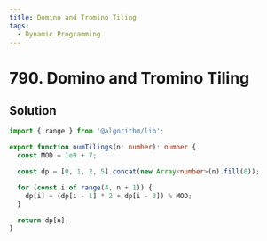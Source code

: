 ```yaml
---
title: Domino and Tromino Tiling
tags:
  - Dynamic Programming
---
```


# 790. Domino and Tromino Tiling

<Badges>
  <LevelBadge level="medium" />
  <TopicBadge name="Dynamic Programming" slug="dynamic-programming" />
</Badges>

## Solution

```typescript filename="solution.ts" copy
import { range } from '@algorithm/lib';

export function numTilings(n: number): number {
  const MOD = 1e9 + 7;

  const dp = [0, 1, 2, 5].concat(new Array<number>(n).fill(0));

  for (const i of range(4, n + 1)) {
    dp[i] = (dp[i - 1] * 2 + dp[i - 3]) % MOD;
  }

  return dp[n];
}
```

<ProblemLink
  codingSite="leetcode"
  href="https://leetcode.com/problems/domino-and-tromino-tiling"
  title="Domino and Tromino Tiling"
/>
